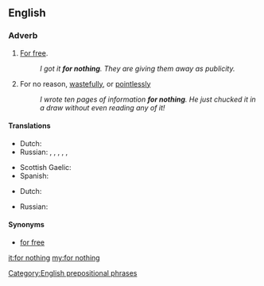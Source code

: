 ==English==

===Adverb===
{{en-adv|head=[[for]] [[nothing]]|-}}

# [[for free|For free]].
#: ''I got it '''for nothing'''. They are giving them away as publicity.''
# For no reason, [[wastefully]], or [[pointlessly]]
#: ''I wrote ten pages of information '''for nothing'''. He just chucked it in a draw without even reading any of it!''

====Translations====
{{trans-top|for free}}
* Dutch: {{t-|nl|voor niets}}
* Russian: {{t|ru|зря|tr=zrja|sc=Cyrl}}, {{t|ru|даром|tr=dárom|sc=Cyrl}}, {{t|ru|впустую|tr=vpustúju|sc=Cyrl}}, {{t|ru|напрасно|tr=naprásno|sc=Cyrl}}, {{t|ru|понапрасну|tr=ponaprásnu|sc=Cyrl}}, {{t|ru|польза|tr=bez pólʹzy|alt=без пользы|sc=Cyrl}}
{{trans-mid}}
* Scottish Gaelic: {{t-|gd|an asgaidh}}
* Spanish: {{t-|es|de balde}}
{{trans-bottom}}

{{trans-top|for no reason}}
* Dutch: {{t-|nl|voor niets}}
{{trans-mid}}
* Russian: {{t|ru|пустяк|tr=íz-za pustjaká|alt=из-за пустяка|sc=Cyrl}}
{{trans-bottom}}

====Synonyms====
* [[for free]]

[[Category:English prepositional phrases]]

[[it:for nothing]]
[[my:for nothing]]